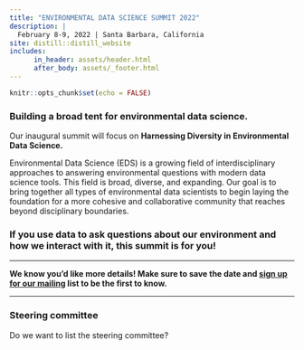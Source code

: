 ```yaml
---
title: "ENVIRONMENTAL DATA SCIENCE SUMMIT 2022"
description: |
  February 8-9, 2022 | Santa Barbara, California
site: distill::distill_website
includes:
      in_header: assets/header.html
      after_body: assets/_footer.html
---
```


```r
knitr::opts_chunk$set(echo = FALSE)
```
### Building a broad tent for environmental data science.

Our inaugural summit will focus on **Harnessing Diversity in Environmental Data Science.**


Environmental Data Science (EDS) is a growing field of interdisciplinary approaches to answering environmental questions with modern data science tools. This field is broad, diverse, and expanding. Our goal is to bring together all types of environmental data scientists to begin laying the foundation for a more cohesive and collaborative community that reaches beyond disciplinary boundaries. 

### If you use data to ask questions about our environment and how we interact with it, this summit is for you! 


-----

**We know you'd like more details! Make sure to save the date and [sign up for our mailing](https://ye3xql7qgkg.typeform.com/to/PKN2wSp6) list to be the first to know.**



----
### Steering committee 

Do we want to list the steering committee?

